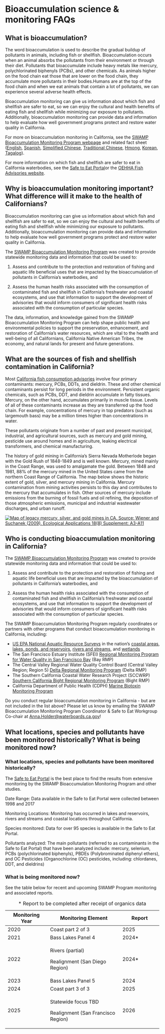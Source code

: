 # Bioaccumulation science & monitoring FAQs

## What is bioaccumulation?

The word bioaccumulation is used to describe the gradual buildup of pollutants in animals, including fish or shellfish. Bioaccumulation occurs when an animal absorbs the pollutants from their environment or through their diet. Pollutants that bioaccumulate include heavy metals like mercury, polychlorinated biphenyls (PCBs), and other chemicals. As animals higher on the food chain eat those that are lower on the food chain, they accumulate more pollutants in their bodies.Humans are at the top of the food chain and when we eat animals that contain a lot of pollutants, we can experience several adverse health effects.

Bioaccumulation monitoring can give us information about which fish and shellfish are safer to eat, so we can enjoy the cultural and health benefits of eating fish and shellfish while minimizing our exposure to pollutants. Additionally, bioaccumulation monitoring can provide data and information to help evaluate how well government programs protect and restore water quality in California.

For more on bioaccumulation monitoring in California, see the [SWAMP Bioaccumulation Monitoring Program webpage](https://www.waterboards.ca.gov/water_issues/programs/swamp/bioaccumulation_monitoring.html) and related fact sheet ([English](https://mywaterquality.ca.gov/monitoring_council/bioaccumulation_oversight_group/docs/2022/bioaccumulationprogram-factsheet-english-20220308.pdf), [Spanish](https://mywaterquality.ca.gov/monitoring_council/bioaccumulation_oversight_group/docs/2022/BioaccumulationProgram_SpanishFactSheet_070822_ACC.pdf), [Simplified Chinese](https://mywaterquality.ca.gov/monitoring_council/bioaccumulation_oversight_group/docs/2022/BioaccumulationProgram_ChineseSimpleFactSheet_050922_ACC.pdf), [Traditional Chinese](https://mywaterquality.ca.gov/monitoring_council/bioaccumulation_oversight_group/docs/2022/BioaccumulationProgram_ChineseTraditionalFactSheet_070722_ACC.pdf), [Hmong](https://mywaterquality.ca.gov/monitoring_council/bioaccumulation_oversight_group/docs/2022/BioaccumulationProgram_HmongFactSheet_070822_ACC.pdf), [Korean](https://mywaterquality.ca.gov/monitoring_council/bioaccumulation_oversight_group/docs/2022/BioaccumulationProgram_KoreranFactSheet_070722_ACC.pdf), [Tagalog](https://mywaterquality.ca.gov/monitoring_council/bioaccumulation_oversight_group/docs/2022/BioaccumulationProgram_TagalogFactSheet_070822_ACC.pdf)).

For more information on which fish and shellfish are safer to eat in California waterbodies, see the [Safe to Eat Portal](https://step.sfei.org/)or the [OEHHA Fish Advisories website](https://oehha.ca.gov/fish/advisories).

## Why is bioaccumulation monitoring important? What difference will it make to the health of Californians?

Bioaccumulation monitoring can give us information about which fish and shellfish are safer to eat, so we can enjoy the cultural and health benefits of eating fish and shellfish while minimizing our exposure to pollutants. Additionally, bioaccumulation monitoring can provide data and information to help evaluate how well government programs protect and restore water quality in California. 

The [SWAMP Bioaccumulation Monitoring Program](https://www.waterboards.ca.gov/water_issues/programs/swamp/bioaccumulation_monitoring.html) was created to provide statewide monitoring data and information that could be used to:

1.  Assess and contribute to the protection and restoration of fishing and aquatic life beneficial uses that are impacted by the bioaccumulation of pollutants in California's waterbodies, and

2.  Assess the human health risks associated with the consumption of contaminated fish and shellfish in California's freshwater and coastal ecosystems, and use that information to support the development of advisories that would inform consumers of significant health risks associated with the consumption of particular species.

The data, information, and knowledge gained from the SWAMP Bioaccumulation Monitoring Program can help shape public health and environmental policies to support the preservation, enhancement, and restoration of California's water resources, which are vital to the health and well-being of all Californians, California Native American Tribes, the economy, and natural lands for present and future generations.

## What are the sources of fish and shellfish contamination in California?

Most [California fish consumption advisories](https://oehha.ca.gov/fish/advisories) involve four primary contaminants: mercury, PCBs, DDTs, and dieldrin. These and other chemical contaminants persist for long periods in the environment. Persistent organic chemicals, such as PCBs, DDT, and dieldrin accumulate in fatty tissues. Mercury, on the other hand, accumulates primarily in muscle tissue. Levels of all of these contaminants increase as they are transferred up the food chain. For example, concentrations of mercury in top predators (such as largemouth bass) may be a million times higher than concentrations in water.

These pollutants originate from a number of past and present municipal, industrial, and agricultural sources, such as mercury and gold mining, pesticide use around homes and in agriculture, leaking electrical transformers, and chemical manufacturing.

The history of gold mining in California's Sierra Nevada Motherlode began with the Gold Rush of 1848-1849 and is well known. Mercury, mined mainly in the Coast Range, was used to amalgamate the gold. Between 1848 and 1981, 88% of the mercury mined in the United States came from the northern Coast Range of California. The map below shows the historic extent of gold, silver, and mercury mining in California. Mercury contamination from mining activities persists to this day and contributes to the mercury that accumulates in fish. Other sources of mercury include emissions from the burning of fossil fuels and oil refining, the deposition of those atmospheric emissions, municipal and industrial wastewater discharges, and urban runoff.

[![Map of legacy mercury, silver, and gold mines in CA. Source: Wiener and Suchanek (2009). Ecological Applications 18(8) Supplement: A3-A11](/images/mining_map.png)](https://mywaterquality.ca.gov/safe_to_eat/pollution_sources/docs/mining_map.pdf)

## Who is conducting bioaccumulation monitoring in California?

The [SWAMP Bioaccumulation Monitoring Program](https://www.waterboards.ca.gov/water_issues/programs/swamp/bioaccumulation_monitoring.html) was created to provide statewide monitoring data and information that could be used to:

1.  Assess and contribute to the protection and restoration of fishing and aquatic life beneficial uses that are impacted by the bioaccumulation of pollutants in California's waterbodies, and

2.  Assess the human health risks associated with the consumption of contaminated fish and shellfish in California's freshwater and coastal ecosystems, and use that information to support the development of advisories that would inform consumers of significant health risks associated with the consumption of particular species.

The SWAMP Bioaccumulation Monitoring Program regularly coordinates or partners with other programs that conduct bioaccumulation monitoring in California, including: 

-   [US EPA National Aquatic Resource Surveys](https://www.epa.gov/national-aquatic-resource-surveys) in the nation's [coastal areas](https://www.epa.gov/national-aquatic-resource-surveys/ncca), [lakes, ponds, and reservoirs](https://www.epa.gov/national-aquatic-resource-surveys/nla), [rivers and streams](https://www.epa.gov/national-aquatic-resource-surveys/nrsa), and [wetlands](https://www.epa.gov/national-aquatic-resource-surveys/nwca)
-   The San Francisco Estuary Institute (SFEI) [Regional Monitoring Program for Water Quality in San Francisco Bay](https://www.sfei.org/rmp) (Bay RMP)
-   The Central Valley Regional Water Quality Control Board (Central Valley Region; Region 5) [Delta Regional Monitoring Program](https://deltarmp.org/) (Delta RMP)
-   The Southern California Coastal Water Research Project (SCCWRP) [Southern California Bight Regional Monitoring Program](https://www.sccwrp.org/about/research-areas/regional-monitoring/southern-california-bight-regional-monitoring-program/) (Bight RMP)
-   California Department of Public Health (CDPH) [Marine Biotoxin Monitoring Program](https://www.cdph.ca.gov/Programs/CEH/DRSEM/pages/emb/shellfish/marine-biotoxin-monitoring-program.aspx)

Do you conduct regular bioaccumulation monitoring in California - but are not included in the list above? Please let us know by emailing the SWAMP Bioaccumulation Monitoring Program Coordinator & Safe to Eat Workgroup Co-chair at [Anna.Holder\@waterboards.ca.gov](mailto:Anna.Holder@waterboards.ca.gov)!

## What locations, species and pollutants have been monitored historically? What is being monitored now?

### **What locations, species and pollutants have been monitored historically?**

The [Safe to Eat Portal](https://step.sfei.org/) is the best place to find the results from extensive monitoring by the SWAMP Bioaccumulation Monitoring Program and other studies. 

Date Range: Data available in the Safe to Eat Portal were collected between 1998 and 2017

Monitoring Locations: Monitoring has occurred in lakes and reservoirs, rivers and streams and coastal locations throughout California. 

Species monitored: Data for over 95 species is available in the Safe to Eat Portal. 

Pollutants analyzed: The main pollutants (referred to as contaminants in the Safe to Eat Portal) that have been analyzed include: mercury, selenium, PCBs (polychlorinated biphenyls), PBDEs (Polybrominated diphenyl ethers), and OC Pesticides (Organochlorine (OC) pesticides, including: chlordanes, DDT, and dieldrins)

### **What is being monitored now?**

See the table below for recent and upcoming SWAMP Program monitoring and associated reports.

+---------------------+------------------------------------+-------------------+
| **Monitoring Year** | **Monitoring Element**             | **Report**        |
+=====================+====================================+===================+
| 2020                | Coast part 2 of 3                  | 2025              |
+---------------------+------------------------------------+-------------------+
| 2021                | Bass Lakes Panel 4                 | 2024\*            |
+---------------------+------------------------------------+-------------------+
| 2022                | Rivers (partial)                   | 2024\*            |
|                     |                                    |                   |
|                     | Realignment (San Diego Region)     |                   |
+---------------------+------------------------------------+-------------------+
| 2023                | Bass Lakes Panel 5                 | 2024              |
+---------------------+------------------------------------+-------------------+
| 2024                | Coast part 3 of 3                  | 2025              |
+---------------------+------------------------------------+-------------------+
| 2025                | Statewide focus TBD                | 2026              |
|                     |                                    |                   |
|                     | Realignment (San Francisco Region) |                   |
+---------------------+------------------------------------+-------------------+

: \* Report to be completed after receipt of organics data
